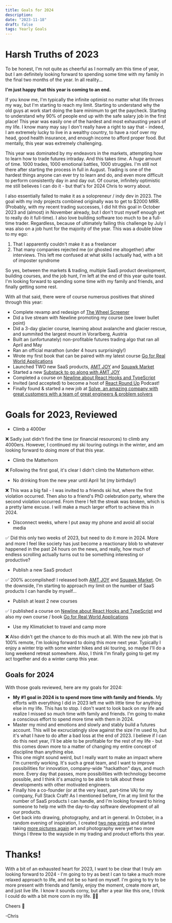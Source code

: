 ```yaml
---
title: Goals for 2024
description:
date: "2023-11-18"
draft: false
tags: Yearly Goals
---
```


# Harsh Truths of 2023

To be honest, I'm not quite as cheerful as I normally am this time of year, but I am definitely looking forward to spending some time with my family in the final two months of the year. In all reality...


**I'm just happy that this year is coming to an end.**


If you know me, I'm typically the infinite optimist no matter what life throws my way, but I'm starting to reach my limit. Starting to understand why the old guys at work start doing the bare minimum to get the paycheck. Starting to understand why 90% of people end up with the safe salary job in the first place! This year was easily one of the hardest and most exhausting years of my life. I know many may say I don't really have a right to say that - indeed, I am extremely lucky to live in a wealthy country, to have a roof over my head, good health insurance, and enough income to afford proper food. But mentally, this year was extremely challenging.

This year was dominated by my endeavors in the markets, attempting how to learn how to trade futures intraday. And this takes _time_. A _huge_ amount of time. 1000 trades, 1000 emotional battles, 1000 struggles. I'm still not there after starting the process in full in August. Trading is one of the hardest things anyone can ever try to learn and do, and even more difficult to perform consistently day in and day out. Of course, infinitely optimistic me still believes I can do it - but that's for 2024 Chris to worry about.

I also essentially failed to make it as a solopreneur / indy dev in 2023. The goal with my indy projects combined originally was to get to $2000 MRR. (Probably, with my recent trading successes, I did hit this goal in October 2023 and (almost) in November already, but I don't trust myself enough yet to really do it full-time). I also love building software too much to be a full-time trader. Regardless, because of ultimately failing this challenge by July I was also on a job hunt for the majority of the year. This was a double blow to my ego: 

1. That I apparently couldn't make it as a freelancer
2. That many companies rejected me (or ghosted me altogether) after interviews. This left me confused at what skills I actually had, with a bit of imposter syndrome

So yes, between the markets & trading, multiple SaaS product development, building courses, and the job hunt, I'm left at the end of this year quite toast. I'm looking forward to spending some time with my family and friends, and finally getting some rest.

With all that said, there were of course numerous positives that shined through this year:

- Complete revamp and redesign of [The Wheel Screener](https://wheelscreener.com)
- Did a live stream with Newline promoting my course (see lower bullet point)
- Did a 3-day glacier course, learning about avalanche and glacier rescue, and summited the largest mount in Vorarlberg, Austria
- Built an (unfortunately) non-profitable futures trading algo that ran all April and May
- Ran an official marathon (under 4 hours surprisingly!)
- Wrote my first book that can be paired with my latest course [Go for Real World Applications](https://chrisfrew.in/books)
- Launched TWO new SaaS products, [AMT JOY](https://amtjoy.com) and [Squawk Market](https://squawk-market.cmo)
- Started a new [Substack to go along with AMT JOY](https://amtjoy.substack.com)
- Completed a course on [Newline about React Hooks and TypeScript](https://www.newline.co/courses/react-use-please-stay-with-react-and-typescript/welcome)
- Invited (and accepted) to become a host of <a href="https://topenddevs.com/podcasts/react-round-upß">React Round Up</a> Podcast!
- Finally found & started a new job at [Solve, an amazing company with great customers with a team of great engineers & problem solvers](https://www.solve.ch/unternehmen/team/)

# Goals for 2023, Reviewed

- Climb a 4000er

❌ Sadly just didn't find the time (or financial resources) to climb any 4000ers. However, I continued my ski touring outings in the winter, and am looking forward to doing more of that this year.

- Climb the Matterhorn

❌ Following the first goal, it's clear I didn't climb the Matterhorn either.

- No drinking from the new year until April 1st (my birthday!)

❌ This was a big fail - I was invited to a friends ski hut, where the first violation occurred. Then also to a friend's PhD celebration party, where the second violation occurred. From there I felt the streak was broken, which is a pretty lame excuse. I will make a much larger effort to achieve this in 2024.

- Disconnect weeks, where I put away my phone and avoid all social media

✅ Did this only two weeks of 2023, but need to do it more in 2024. More and more I feel like society has just become a reactionary blob to whatever happened in the past 24 hours on the news, and really, how much of endless scrolling actually turns out to be something interesting or productive?

- Publish a new SaaS product

✅ 200% accomplished! I released both [AMT JOY](https://amtjoy.com) and [Squawk Market](https://squawk-market.com). On the downside, I'm starting to approach my limit on the number of SaaS products I can handle by myself...

- Publish at least 2 new courses

✅ I published a course on [Newline about React Hooks and TypeScript](https://www.newline.co/courses/react-hooks-and-typescript) and also my own course / book [Go for Real World Applications](https://chrisfrew.in/books)

- Use my Klimaticket to travel and camp more

❌ Also didn't get the chance to do this much at all. With the new job that is 100% remote, I'm looking forward to doing this more next year. Typically I enjoy a winter trip with some winter hikes and ski touring, so maybe I'll do a long weekend retreat somewhere. Also, I think I'm finally going to get my act together and do a winter camp this year.

## Goals for 2024

With those goals reviewed, here are my goals for 2024:

- <span>**My #1 goal in 2024 is to spend more time with family and friends.** My efforts with everything I did in 2023 left me with little time for anything else in my life. This has to stop. I don't want to look back on my life and realize I missed so much time with family and friends. I'm going to make a conscious effort to spend more time with them in 2024.</span>
- <span>Master my mind and emotions and slowly and stably build a futures account. This will be excruciatingly slow against the size I'm used to, but it's what I have to do after a bad loss at the end of 2023. I believe if I can do this next year, I'll be able to be profitable for the rest of my life - but this comes down more to a matter of changing my entire concept of discipline than anything else.</span>
- <span>This one might sound weird, but I really want to make an impact where I'm currently working. It's such a great team, and I want to improve possibilities for innovation, company-wide "hackathon" days, and much more. Every day that passes, more possibilities with technology become possible, and I think it's amazing to be able to talk about these developments with other motivated engineers.</span>
- <span>Finally hire a co-founder (or at the very least, part-time VA) for my company, Full Stack Craft! As I mentioned before, I'm at my limit for the number of SaaS products I can handle, and I'm looking forward to hiring someone to help me with the day-to-day software development of all our products.</span>
- <span>Get back into drawing, photography, and art in general. In October, in a random evening of inspiration, I created [two new prints](https://www.instagram.com/_chrisfrewinprints_/) and started taking [more pictures again](https://photography.chrisfrew.in) art and photography were yet two more things I threw to the wayside in my trading and product efforts this year.</span>

# Thanks!

With a bit of an exhausted heart for 2023, I want to be clear that I truly am looking forward to 2024 - I'm going to try as best I can to take a much more relaxed approach to life, and not be so hard on myself. I'm going to try to be more present with friends and family, enjoy the moment, create more art, and just live life. I know it sounds corny, but after a year like this one, I think I could do with a bit more corn in my life. 🌽😂

Cheers 🍺

-Chris
